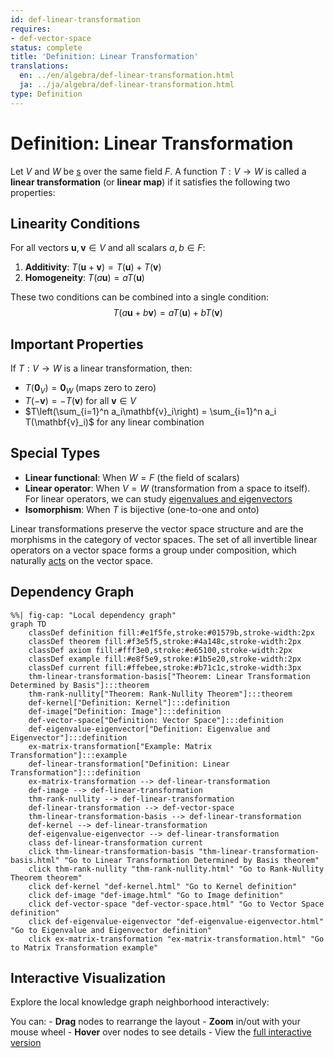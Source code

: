 ```yaml
---
id: def-linear-transformation
requires:
- def-vector-space
status: complete
title: 'Definition: Linear Transformation'
translations:
  en: ../en/algebra/def-linear-transformation.html
  ja: ../ja/algebra/def-linear-transformation.html
type: Definition
---
```


# Definition: Linear Transformation {#def-linear-transformation}

Let $V$ and $W$ be [s](def-vector-space.qmd) over the same field $F$. A function $T: V \to W$ is called a **linear transformation** (or **linear map**) if it satisfies the following two properties:

## Linearity Conditions

For all vectors $\mathbf{u}, \mathbf{v} \in V$ and all scalars $a, b \in F$:

1. **Additivity**: $T(\mathbf{u} + \mathbf{v}) = T(\mathbf{u}) + T(\mathbf{v})$
2. **Homogeneity**: $T(a\mathbf{u}) = aT(\mathbf{u})$

These two conditions can be combined into a single condition:
$$T(a\mathbf{u} + b\mathbf{v}) = aT(\mathbf{u}) + bT(\mathbf{v})$$

## Important Properties

If $T: V \to W$ is a linear transformation, then:

- $T(\mathbf{0}_V) = \mathbf{0}_W$ (maps zero to zero)
- $T(-\mathbf{v}) = -T(\mathbf{v})$ for all $\mathbf{v} \in V$
- $T\left(\sum_{i=1}^n a_i\mathbf{v}_i\right) = \sum_{i=1}^n a_i T(\mathbf{v}_i)$ for any linear combination

## Special Types

- **Linear functional**: When $W = F$ (the field of scalars)
- **Linear operator**: When $V = W$ (transformation from a space to itself). For linear operators, we can study [eigenvalues and eigenvectors](def-eigenvalue-eigenvector.qmd)
- **Isomorphism**: When $T$ is bijective (one-to-one and onto)

Linear transformations preserve the vector space structure and are the morphisms in the category of vector spaces. The set of all invertible linear operators on a vector space forms a group under composition, which naturally [acts](def-group-action.qmd) on the vector space.

## Dependency Graph

```mermaid
%%| fig-cap: "Local dependency graph"
graph TD
    classDef definition fill:#e1f5fe,stroke:#01579b,stroke-width:2px
    classDef theorem fill:#f3e5f5,stroke:#4a148c,stroke-width:2px
    classDef axiom fill:#fff3e0,stroke:#e65100,stroke-width:2px
    classDef example fill:#e8f5e9,stroke:#1b5e20,stroke-width:2px
    classDef current fill:#ffebee,stroke:#b71c1c,stroke-width:3px
    thm-linear-transformation-basis["Theorem: Linear Transformation Determined by Basis"]:::theorem
    thm-rank-nullity["Theorem: Rank-Nullity Theorem"]:::theorem
    def-kernel["Definition: Kernel"]:::definition
    def-image["Definition: Image"]:::definition
    def-vector-space["Definition: Vector Space"]:::definition
    def-eigenvalue-eigenvector["Definition: Eigenvalue and Eigenvector"]:::definition
    ex-matrix-transformation["Example: Matrix Transformation"]:::example
    def-linear-transformation["Definition: Linear Transformation"]:::definition
    ex-matrix-transformation --> def-linear-transformation
    def-image --> def-linear-transformation
    thm-rank-nullity --> def-linear-transformation
    def-linear-transformation --> def-vector-space
    thm-linear-transformation-basis --> def-linear-transformation
    def-kernel --> def-linear-transformation
    def-eigenvalue-eigenvector --> def-linear-transformation
    class def-linear-transformation current
    click thm-linear-transformation-basis "thm-linear-transformation-basis.html" "Go to Linear Transformation Determined by Basis theorem"
    click thm-rank-nullity "thm-rank-nullity.html" "Go to Rank-Nullity Theorem theorem"
    click def-kernel "def-kernel.html" "Go to Kernel definition"
    click def-image "def-image.html" "Go to Image definition"
    click def-vector-space "def-vector-space.html" "Go to Vector Space definition"
    click def-eigenvalue-eigenvector "def-eigenvalue-eigenvector.html" "Go to Eigenvalue and Eigenvector definition"
    click ex-matrix-transformation "ex-matrix-transformation.html" "Go to Matrix Transformation example"
```

## Interactive Visualization

Explore the local knowledge graph neighborhood interactively:

::: {.graph-viz data-id="def-linear-transformation" data-width="700" data-height="500"}
:::

You can:
- **Drag** nodes to rearrange the layout
- **Zoom** in/out with your mouse wheel
- **Hover** over nodes to see details
- View the [full interactive version](../../output/interactive/def-linear-transformation.html){target="_blank"}
